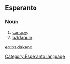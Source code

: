 ==Esperanto==
===Noun===
# [[canopy]].
# [[baldaquin]].

[[eo:baldakeno]]
[[Category:Esperanto language]]
{{Universala Vortaro}}